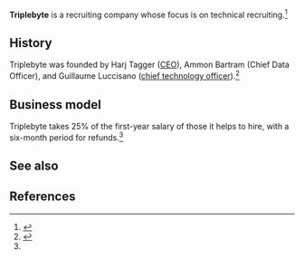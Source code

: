 '''Triplebyte''' is a recruiting company whose focus is on technical recruiting.<ref name="tc">{{cite web |url=http://techcrunch.com/2015/05/07/triplebyte/ |accessdate=January 12, 2016 |publisher=TechCrunch |date=May 7, 2015 |first=Kim-Mai |last=Cutler |title=Former YC Partner Harj Taggar Is Building The New Technical Hiring Pipeline With TripleByte}}</ref>


==History==

Triplebyte was founded by Harj Tagger ([[CEO]]), Ammon Bartram (Chief Data Officer), and Guillaume Luccisano ([[chief technology officer]]).<ref name="about_page">{{cite web |url=https://triplebyte.com/about |title=About Triplebyte |accessdate=January 12, 2016}}</ref>

==Business model==

Triplebyte takes 25% of the first-year salary of those it helps to hire, with a six-month period for refunds.<ref name=tc" />

==See also==

==References==

{{reflist|2}}
